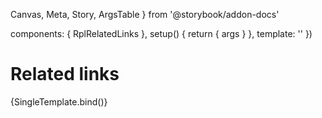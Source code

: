   Canvas,
  Meta,
  Story,
  ArgsTable
} from '@storybook/addon-docs'

  components: { RplRelatedLinks },
  setup() {
    return { args }
  },
  template: '<RplRelatedLinks v-bind="args" />'
})

<Meta title='WIP/Related links' component={RplRelatedLinks} />

# Related links

<ArgsTable of={RplRelatedLinks} />

<Canvas>
  <Story
    name='Default'
    play={a11yStoryCheck}
    argTypes={{
      variant: {
        control: { type: 'select' },
        options: RplRelatedLinksVariants,
        defaultValue: RplRelatedLinksVariants[0]
      }
    }}
  >
    {SingleTemplate.bind()}
  </Story>
</Canvas>
